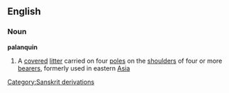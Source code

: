 ==English==
===Noun===
'''palanquin'''
#A [[covered]] [[litter]] carried on four [[pole]]s on the [[shoulder]]s of four or more [[bearer]]s, formerly used in eastern [[Asia]]
[[Category:Sanskrit derivations]]